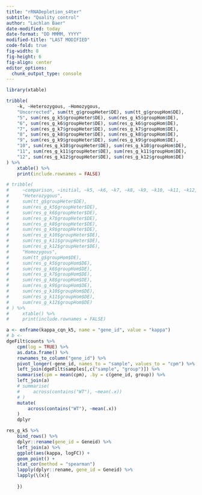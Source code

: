 ```yaml
---
title: "rRNADepletion_s4ter"
subtitle: "Quality control"
author: "Lachlan Baer"
date-modified: today
date-format: "DD MMMM, YYYY"
modified-title: "LAST MODIFIED"
code-fold: true
fig-width: 8
fig-height: 6
fig-align: center
editor_options:
  chunk_output_type: console
---
```


```r
library(xtable)
```

```r
tribble(
    ~k, ~Heterozygous, ~Homozygous,
    "Uncorrected", sum(tt_g$groupHeter$DE), sum(tt_g$groupHom$DE),
    "5", sum(res_g_k5$groupHeter$DE), sum(res_g_k5$groupHom$DE),
    "6", sum(res_g_k6$groupHeter$DE), sum(res_g_k6$groupHom$DE),
    "7", sum(res_g_k7$groupHeter$DE), sum(res_g_k7$groupHom$DE),
    "8", sum(res_g_k8$groupHeter$DE), sum(res_g_k8$groupHom$DE),
    "9", sum(res_g_k9$groupHeter$DE), sum(res_g_k9$groupHom$DE),
    "10", sum(res_g_k10$groupHeter$DE), sum(res_g_k10$groupHom$DE),
    "11", sum(res_g_k11$groupHeter$DE), sum(res_g_k11$groupHom$DE),
    "12", sum(res_g_k12$groupHeter$DE), sum(res_g_k12$groupHom$DE)
) %>%
    xtable() %>%
    print(include.rownames = FALSE)
```

```r
# tribble(
#     ~comparison, ~initial, ~k5, ~k6, ~k7, ~k8, ~k9, ~k10, ~k11, ~k12,
#     "Heterozygous",
#     sum(tt_g$groupHeter$DE),
#     sum(res_g_k5$groupHeter$DE),
#     sum(res_g_k6$groupHeter$DE),
#     sum(res_g_k7$groupHeter$DE),
#     sum(res_g_k8$groupHeter$DE),
#     sum(res_g_k9$groupHeter$DE),
#     sum(res_g_k10$groupHeter$DE),
#     sum(res_g_k11$groupHeter$DE),
#     sum(res_g_k12$groupHeter$DE),
#     "Homozygous",
#     sum(tt_g$groupHom$DE),
#     sum(res_g_k5$groupHom$DE),
#     sum(res_g_k6$groupHom$DE),
#     sum(res_g_k7$groupHom$DE),
#     sum(res_g_k8$groupHom$DE),
#     sum(res_g_k9$groupHom$DE),
#     sum(res_g_k10$groupHom$DE),
#     sum(res_g_k11$groupHom$DE),
#     sum(res_g_k12$groupHom$DE)
# ) %>%
#     xtable() %>%
#     print(include.rownames = FALSE)
```

```r
a <- enframe(kappa_cqn_k5, name = "gene_id", value = "kappa")
# b <- 
dgeFilt$counts %>%
    cpm(log = TRUE) %>%
    as.data.frame() %>%
    rownames_to_column("gene_id") %>%
    pivot_longer(-gene_id, names_to = "sample", values_to = "cpm") %>%
    left_join(dgeFilt$samples[,c("sample", "group")]) %>%
    summarise(cpm = mean(cpm), .by = c(gene_id, group)) %>%
    left_join(a) 
    # summarise(
    #     across(contains("WT"), ~mean(.x))
    # )
    mutate(
        across(contains("WT"), ~mean(.x))
    )
    dplyr
```

```r
res_g_k5 %>%
    bind_rows() %>%
    dplyr::rename(gene_id = Geneid) %>%
    left_join(a) %>%
    ggplot(aes(kappa, logFC)) +
    geom_point() +
    stat_cor(method = "spearman")
    lapply(dplyr::rename, gene_id = Geneid) %>%
    lapply(\(x){
        
    })
```

